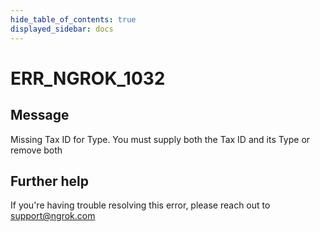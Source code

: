 ```yaml
---
hide_table_of_contents: true
displayed_sidebar: docs
---
```



# ERR_NGROK_1032

## Message

Missing Tax ID for Type. You must supply both the Tax ID and its Type or remove both

<ErrorDetails error="err_ngrok_1032" />

## Further help

If you're having trouble resolving this error, please reach out to [support@ngrok.com](mailto:support@ngrok.com?subject=Help%20with%20ERR_NGROK_1032)
